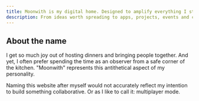 ```yaml
---
title: Moonwith is my digital home. Designed to amplify everything I stand for.
description: From ideas worth spreading to apps, projects, events and communities that foster connection, enable education and create more access to opportunities.
---
```


## About the name
I get so much joy out of hosting dinners and bringing people together. And yet, I often prefer spending the time as an observer from a safe corner of the kitchen. "Moonwith" represents this antithetical aspect of my personality.

Naming this website after myself would not accurately reflect my intention to build something collaborative. Or as I like to call it: multiplayer mode.
